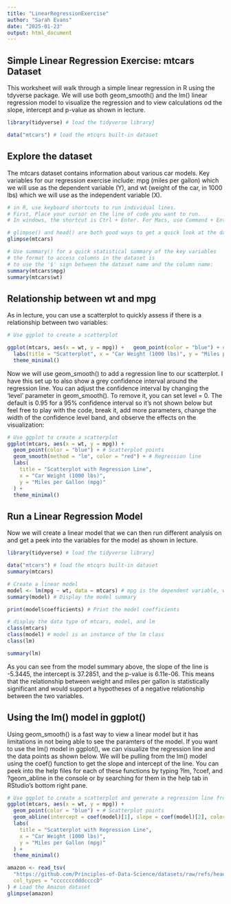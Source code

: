 ```yaml
---
title: "LinearRegressionExercise"
author: "Sarah Evans"
date: "2025-01-23"
output: html_document
---
```


## Simple Linear Regression Exercise: mtcars Dataset

This worksheet will walk through a simple linear regression in R using the tdyverse package. We will use both geom_smooth() and the lm() linear regression model to visualize the regression and to view calculations od the slope, intercept and p-value as shown in lecture.

```r
library(tidyverse) # load the tidyverse library}

data("mtcars") # load the mtcqrs built-in dataset

```

## Explore the dataset

The mtcars dataset contains information about various car models. Key variables for our regression exercise include: mpg (miles per gallon) which we will use as the dependent variable (Y), and wt (weight of the car, in 1000 lbs) which we will use as the independent variable (X).

```r
# in R, use keyboard shortcuts to run individual lines.
# First, Place your cursor on the line of code you want to run.
# In windows, the shortcut is Ctrl + Enter. For Macs, use Command + Enter.

# glimpse() and head() are both good ways to get a quick look at the dataset
glimpse(mtcars)

# Use summary() for a quick statistical summary of the key variables
# the format to access columns in the dataset is
# to use the '$' sign between the dataset name and the column name:
summary(mtcars$mpg)
summary(mtcars$wt)
```

## Relationship between wt and mpg

As in lecture, you can use a scatterplot to quickly assess if there is a relationship between two variables:

```r
# Use ggplot to create a scatterplot

ggplot(mtcars, aes(x = wt, y = mpg)) +   geom_point(color = "blue") + # Scatterplot points
  labs(title = "Scatterplot", x = "Car Weight (1000 lbs)", y = "Miles per Gallon (mpg)") +
  theme_minimal()
```

Now we will use geom_smooth() to add a regression line to our scatterplot. I have this set up to also show a grey confidence interval around the regression line. You can adjust the confidence interval by changing the 'level' parameter in geom_smooth(). To remove it, you can set level = 0. The default is 0.95 for a 95% confidence interval so it's not shown below but feel free to play with the code, break it, add more parameters, change the width of the confidence level band, and observe the effects on the visualization:

```r
# Use ggplot to create a scatterplot
ggplot(mtcars, aes(x = wt, y = mpg)) +
  geom_point(color = "blue") + # Scatterplot points
  geom_smooth(method = "lm", color = "red") + # Regression line
  labs(
    title = "Scatterplot with Regression Line",
    x = "Car Weight (1000 lbs)",
    y = "Miles per Gallon (mpg)"
  ) +
  theme_minimal()

```

## Run a Linear Regression Model

Now we will create a linear model that we can then run different analysis on and get a peek into the variables for the model as shown in lecture.

```r

library(tidyverse) # load the tidyverse library}

data("mtcars") # load the mtcqrs built-in dataset
summary(mtcars)

# Create a linear model
model <- lm(mpg ~ wt, data = mtcars) # mpg is the dependent variable, wt is the independent variable
summary(model) # Display the model summary

print(model$coefficients) # Print the model coefficients

# display the data type of mtcars, model, and lm
class(mtcars)
class(model) # model is an instance of the lm class
class(lm)

summary(lm)
```

As you can see from the model summary above, the slope of the line is -5.3445, the intercept is 37.2851, and the p-value is 6.11e-06. This means that the relationship between weight and miles per gallon is statistically significant and would support a hypotheses of a negative relationship between the two variables.

## Using the lm() model in ggplot()

Using geom_smooth() is a fast way to view a linear model but it has limitations in not being able to see the paramters of the model. If you want to use the lm() model in ggplot(), we can visualize the regression line and the data points as shown below. We will be pulling from the lm() model using the coef() function to get the slope and intercept of the line. You can peek into the help files for each of these functions by typing ?lm, ?coef, and ?geom_abline in the console or by searching for them in the help tab in RStudio's bottom right pane.

```r
# Use ggplot to create a scatterplot and generate a regression line from the lm() model
ggplot(mtcars, aes(x = wt, y = mpg)) +
  geom_point(color = "blue") + # Scatterplot points
  geom_abline(intercept = coef(model)[1], slope = coef(model)[2], color = "red") + # Regression line
  labs(
    title = "Scatterplot with Regression Line",
    x = "Car Weight (1000 lbs)",
    y = "Miles per Gallon (mpg)"
  ) +
  theme_minimal()
```


```r
amazon <- read_tsv(
  "https://github.com/Principles-of-Data-Science/datasets/raw/refs/heads/main/amazon_reviews_us_Digital_Software_v1_00.tsv.gz",
  col_types = "cccccccdddccccD"
) # Load the Amazon dataset
glimpse(amazon)
```

